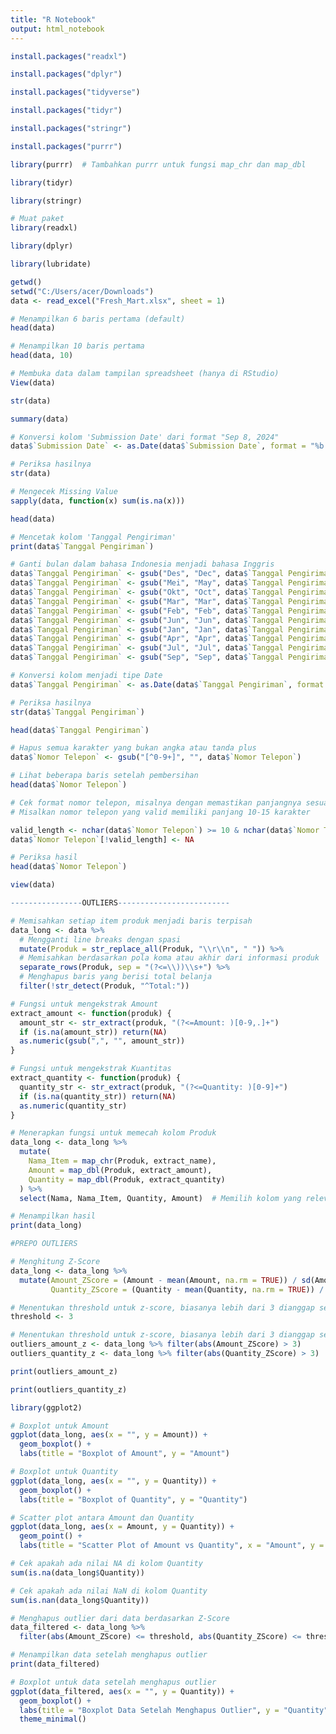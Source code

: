 ---
title: "R Notebook"
output: html_notebook
---

```{r}
install.packages("readxl")
```
```{r}
install.packages("dplyr")
```

```{r}
install.packages("tidyverse")
```

```{r}
install.packages("tidyr")
```

```{r}
install.packages("stringr")
```

```{r}
install.packages("purrr")
```

```{r}
library(purrr)  # Tambahkan purrr untuk fungsi map_chr dan map_dbl
```

```{r}
library(tidyr)
```

```{r}
library(stringr)
```

```{r}
# Muat paket
library(readxl)
```

```{r}
library(dplyr)
```

```{r}
library(lubridate)
```


```{r}
getwd()
setwd("C:/Users/acer/Downloads")
data <- read_excel("Fresh_Mart.xlsx", sheet = 1)
```

```{r}
# Menampilkan 6 baris pertama (default)
head(data)
```

```{r}
# Menampilkan 10 baris pertama
head(data, 10)
```

```{r}
# Membuka data dalam tampilan spreadsheet (hanya di RStudio)
View(data)
```

```{r}
str(data)
```

```{r}
summary(data)
```

```{r}
# Konversi kolom 'Submission Date' dari format "Sep 8, 2024"
data$`Submission Date` <- as.Date(data$`Submission Date`, format = "%b %d, %Y")
```

```{r}
# Periksa hasilnya
str(data)
```
```{r}
# Mengecek Missing Value
sapply(data, function(x) sum(is.na(x)))
```

```{r}
head(data)
```

```{r}
# Mencetak kolom 'Tanggal Pengiriman'
print(data$`Tanggal Pengiriman`)
```

```{r}
# Ganti bulan dalam bahasa Indonesia menjadi bahasa Inggris
data$`Tanggal Pengiriman` <- gsub("Des", "Dec", data$`Tanggal Pengiriman`)
data$`Tanggal Pengiriman` <- gsub("Mei", "May", data$`Tanggal Pengiriman`)
data$`Tanggal Pengiriman` <- gsub("Okt", "Oct", data$`Tanggal Pengiriman`)
data$`Tanggal Pengiriman` <- gsub("Mar", "Mar", data$`Tanggal Pengiriman`)
data$`Tanggal Pengiriman` <- gsub("Feb", "Feb", data$`Tanggal Pengiriman`)
data$`Tanggal Pengiriman` <- gsub("Jun", "Jun", data$`Tanggal Pengiriman`)
data$`Tanggal Pengiriman` <- gsub("Jan", "Jan", data$`Tanggal Pengiriman`)
data$`Tanggal Pengiriman` <- gsub("Apr", "Apr", data$`Tanggal Pengiriman`)
data$`Tanggal Pengiriman` <- gsub("Jul", "Jul", data$`Tanggal Pengiriman`)
data$`Tanggal Pengiriman` <- gsub("Sep", "Sep", data$`Tanggal Pengiriman`)
```

```{r}
# Konversi kolom menjadi tipe Date
data$`Tanggal Pengiriman` <- as.Date(data$`Tanggal Pengiriman`, format = "%b %d, %Y")
```

```{r}
# Periksa hasilnya
str(data$`Tanggal Pengiriman`)
```

```{r}
head(data$`Tanggal Pengiriman`)
```

```{r}
# Hapus semua karakter yang bukan angka atau tanda plus
data$`Nomor Telepon` <- gsub("[^0-9+]", "", data$`Nomor Telepon`)
```

```{r}
# Lihat beberapa baris setelah pembersihan
head(data$`Nomor Telepon`)
```

```{r}
# Cek format nomor telepon, misalnya dengan memastikan panjangnya sesuai
# Misalkan nomor telepon yang valid memiliki panjang 10-15 karakter

valid_length <- nchar(data$`Nomor Telepon`) >= 10 & nchar(data$`Nomor Telepon`) <= 15
data$`Nomor Telepon`[!valid_length] <- NA
```

```{r}
# Periksa hasil
head(data$`Nomor Telepon`)
```

```{r}
view(data)
```

```{r}
----------------OUTLIERS-------------------------
```

```{r}
# Memisahkan setiap item produk menjadi baris terpisah
data_long <- data %>%
  # Mengganti line breaks dengan spasi
  mutate(Produk = str_replace_all(Produk, "\\r\\n", " ")) %>%
  # Memisahkan berdasarkan pola koma atau akhir dari informasi produk
  separate_rows(Produk, sep = "(?<=\\))\\s+") %>%
  # Menghapus baris yang berisi total belanja
  filter(!str_detect(Produk, "^Total:"))
```

```{r}
# Fungsi untuk mengekstrak Amount
extract_amount <- function(produk) {
  amount_str <- str_extract(produk, "(?<=Amount: )[0-9,.]+")
  if (is.na(amount_str)) return(NA)
  as.numeric(gsub(",", "", amount_str))
}
```

```{r}
# Fungsi untuk mengekstrak Kuantitas
extract_quantity <- function(produk) {
  quantity_str <- str_extract(produk, "(?<=Quantity: )[0-9]+")
  if (is.na(quantity_str)) return(NA)
  as.numeric(quantity_str)
}
```

```{r}
# Menerapkan fungsi untuk memecah kolom Produk
data_long <- data_long %>%
  mutate(
    Nama_Item = map_chr(Produk, extract_name),
    Amount = map_dbl(Produk, extract_amount),
    Quantity = map_dbl(Produk, extract_quantity)
  ) %>%
  select(Nama, Nama_Item, Quantity, Amount)  # Memilih kolom yang relevan
```

```{r}
# Menampilkan hasil
print(data_long)
```

```{r}
#PREPO OUTLIERS

# Menghitung Z-Score
data_long <- data_long %>%
  mutate(Amount_ZScore = (Amount - mean(Amount, na.rm = TRUE)) / sd(Amount, na.rm = TRUE),
         Quantity_ZScore = (Quantity - mean(Quantity, na.rm = TRUE)) / sd(Quantity, na.rm = TRUE))
```

```{r}
# Menentukan threshold untuk z-score, biasanya lebih dari 3 dianggap sebagai outlier
threshold <- 3
```

```{r}
# Menentukan threshold untuk z-score, biasanya lebih dari 3 dianggap sebagai outlier
outliers_amount_z <- data_long %>% filter(abs(Amount_ZScore) > 3)
outliers_quantity_z <- data_long %>% filter(abs(Quantity_ZScore) > 3)
```

```{r}
print(outliers_amount_z)
```

```{r}
print(outliers_quantity_z)
```

```{r}
library(ggplot2)
```

```{r}
# Boxplot untuk Amount
ggplot(data_long, aes(x = "", y = Amount)) +
  geom_boxplot() +
  labs(title = "Boxplot of Amount", y = "Amount")
```

```{r}
# Boxplot untuk Quantity
ggplot(data_long, aes(x = "", y = Quantity)) +
  geom_boxplot() +
  labs(title = "Boxplot of Quantity", y = "Quantity")
```

```{r}
# Scatter plot antara Amount dan Quantity
ggplot(data_long, aes(x = Amount, y = Quantity)) +
  geom_point() +
  labs(title = "Scatter Plot of Amount vs Quantity", x = "Amount", y = "Quantity")
```

```{r}
# Cek apakah ada nilai NA di kolom Quantity
sum(is.na(data_long$Quantity))

# Cek apakah ada nilai NaN di kolom Quantity
sum(is.nan(data_long$Quantity))
```

```{r}
# Menghapus outlier dari data berdasarkan Z-Score
data_filtered <- data_long %>%
  filter(abs(Amount_ZScore) <= threshold, abs(Quantity_ZScore) <= threshold)
```

```{r}
# Menampilkan data setelah menghapus outlier
print(data_filtered)
```

```{r}
# Boxplot untuk data setelah menghapus outlier
ggplot(data_filtered, aes(x = "", y = Quantity)) +
  geom_boxplot() +
  labs(title = "Boxplot Data Setelah Menghapus Outlier", y = "Quantity") +
  theme_minimal()
```



